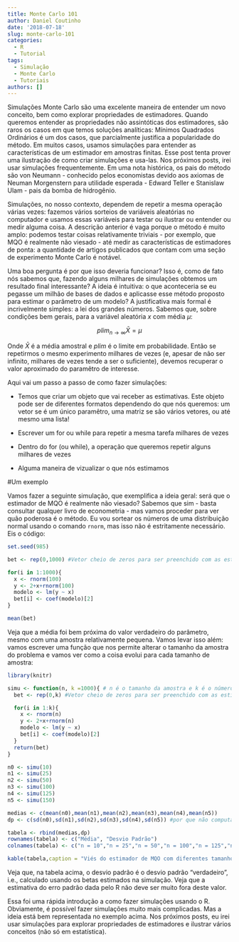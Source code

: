 ```yaml
---
title: Monte Carlo 101
author: Daniel Coutinho
date: '2018-07-18'
slug: monte-carlo-101
categories:
  - R
  - Tutorial
tags:
  - Simulação
  - Monte Carlo
  - Tutoriais
authors: []
---
```


Simulações Monte Carlo são uma excelente maneira de entender um novo conceito, bem como explorar propriedades de estimadores. Quando queremos entender as propriedades não assintóticas dos estimadores, são raros os casos em que temos soluções analíticas: Mínimos Quadrados Ordinários é um dos casos, que parcialmente justifica a popularidade do método. Em muitos casos, usamos simulações para entender as características de um estimador em amostras finitas. Esse post tenta prover uma ilustração de como criar simulações e usa-las. Nos próximos posts, irei usar simulações frequentemente. Em uma nota histórica, os pais do método são von Neumann - conhecido pelos economistas devido aos axiomas de Neuman Morgenstern para utilidade esperada - Edward Teller e Stanislaw Ulam - pais da bomba de hidrogênio.

Simulações, no nosso contexto, dependem de repetir a mesma operação várias vezes: fazemos vários sorteios de variáveis aleatórias no computador e usamos essas variáveis para testar ou ilustrar ou entender ou medir alguma coisa. A descrição anterior é vaga porque o método é muito amplo: podemos testar coisas relativamente triviais - por exemplo, que MQO é realmente não viesado - até medir as características de estimadores de ponta: a quantidade de artigos publicados que contam com uma seção de experimento Monte Carlo é notável.

Uma boa pergunta é por que isso deveria funcionar? Isso é, como de fato nós sabemos que, fazendo alguns milhares de simulações obtemos um resultado final interessante? A ideia é intuitiva: o que aconteceria se eu pegasse um milhão de bases de dados e aplicasse esse método proposto para estimar o parâmetro de um modelo? A justificativa mais formal é incrivelmente simples: a lei dos grandes números. Sabemos que, sobre condições bem gerais, para a variável aleatória $x$ com média $\mu$:

$$plim_{n \rightarrow \infty} \bar{X} = \mu$$

Onde $\bar{X}$ é a média amostral e $plim$ é o limite em probabilidade. Então se repetirmos o mesmo experimento milhares de vezes (e, apesar de não ser infinito, milhares de vezes tende a ser o suficiente), devemos recuperar o valor aproximado do paramêtro de interesse.

Aqui vai um passo a passo de como fazer simulações:

* Temos que criar um objeto que vai receber as estimativas. Este objeto pode ser de diferentes formatos dependendo do que nós queremos: um vetor se é um único paramêtro, uma matriz se são vários vetores, ou até mesmo uma lista!

* Escrever um for ou while para repetir a mesma tarefa milhares de vezes

* Dentro do for (ou while), a operação que queremos repetir alguns milhares de vezes

* Alguma maneira de vizualizar o que nós estimamos

#Um exemplo

Vamos fazer a seguinte simulação, que exemplifica a ideia geral: será que o estimador de MQO é realmente não viesado? Sabemos que sim - basta consultar qualquer livro de econometria - mas vamos proceder para ver quão poderosa é o método. Eu vou sortear os números de uma distribuição normal usando o comando `rnorm`, mas isso não é estritamente necessário. Eis o código:

```r

set.seed(985)

bet <- rep(0,1000) #Vetor cheio de zeros para ser preenchido com as estimativas

for(i in 1:1000){
  x <- rnorm(100)
  y <- 2+x+rnorm(100)
  modelo <- lm(y ~ x)
  bet[i] <- coef(modelo)[2]
}

mean(bet)

```

Veja que a média foi bem próxima do valor verdadeiro do parâmetro, mesmo com uma amostra relativamente pequena. Vamos levar isso além: vamos escrever uma função que nos permite alterar o tamanho da amostra do problema e vamos ver como a coisa evolui para cada tamanho de amostra:

```r

library(knitr)

simu <- function(n, k =1000){ # n é o tamanho da amostra e k é o número de replicações
  bet <- rep(0,k) #Vetor cheio de zeros para ser preenchido com as estimativas

  for(i in 1:k){
    x <- rnorm(n)
    y <- 2+x+rnorm(n)
    modelo <- lm(y ~ x)
    bet[i] <- coef(modelo)[2]
  }
  return(bet)
}

n0 <- simu(10)
n1 <- simu(25)
n2 <- simu(50)
n3 <- simu(100)
n4 <- simu(125)
n5 <- simu(150)

medias <- c(mean(n0),mean(n1),mean(n2),mean(n3),mean(n4),mean(n5))
dp <- c(sd(n0),sd(n1),sd(n2),sd(n3),sd(n4),sd(n5)) #por que não computar o erro padrão também?

tabela <- rbind(medias,dp)
rownames(tabela) <- c("Média", "Desvio Padrão")
colnames(tabela) <- c("n = 10","n = 25","n = 50","n = 100","n = 125","n = 150")

kable(tabela,caption = "Viés do estimador de MQO com diferentes tamanhos de amostra (n). Valor verdadeiro = 1")

```

Veja que, na tabela acima, o desvio padrão é o desvio padrão "verdadeiro", i.e., calculado usando os betas estimados na simulação. Veja que a estimativa do erro padrão dada pelo R não deve ser muito fora deste valor.

Essa foi uma rápida introdução a como fazer simulações usando o R. Obviamente, é possível fazer simulações muito mais complicadas. Mas a ideia está bem representada no exemplo acima. Nos próximos posts, eu irei usar simulações para explorar propriedades de estimadores e ilustrar vários conceitos (não só em estatística).
